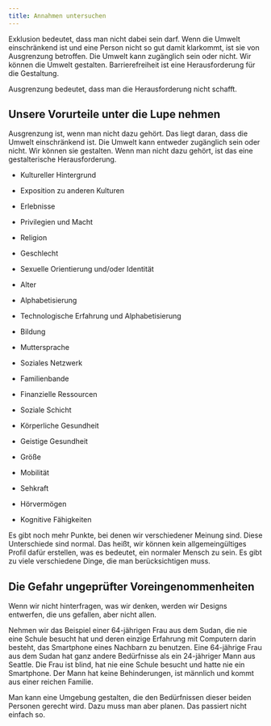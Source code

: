 ```yaml
---
title: Annahmen untersuchen
---
```


Exklusion bedeutet, dass man nicht dabei sein darf. Wenn die Umwelt einschränkend ist und eine Person nicht so gut damit klarkommt,
ist sie von Ausgrenzung betroffen. Die Umwelt kann zugänglich sein oder nicht. Wir können die Umwelt gestalten. Barrierefreiheit
ist eine Herausforderung für die Gestaltung.

Ausgrenzung bedeutet, dass man die Herausforderung nicht schafft.

## Unsere Vorurteile unter die Lupe nehmen

Ausgrenzung ist, wenn man nicht dazu gehört. Das liegt daran, dass die Umwelt einschränkend ist. Die Umwelt kann entweder
zugänglich sein oder nicht. Wir können sie gestalten. Wenn man nicht dazu gehört, ist das eine gestalterische Herausforderung.

- Kultureller Hintergrund

- Exposition zu anderen Kulturen

- Erlebnisse

- Privilegien und Macht

- Religion

- Geschlecht

- Sexuelle Orientierung und/oder Identität

- Alter

- Alphabetisierung

- Technologische Erfahrung und Alphabetisierung

- Bildung

- Muttersprache

- Soziales Netzwerk

- Familienbande

- Finanzielle Ressourcen

- Soziale Schicht

- Körperliche Gesundheit

- Geistige Gesundheit

- Größe

- Mobilität

- Sehkraft

- Hörvermögen

- Kognitive Fähigkeiten

Es gibt noch mehr Punkte, bei denen wir verschiedener Meinung sind. Diese Unterschiede sind normal. Das heißt, wir können kein
allgemeingültiges Profil dafür erstellen, was es bedeutet, ein normaler Mensch zu sein. Es gibt zu viele verschiedene Dinge, die man
berücksichtigen muss.

## Die Gefahr ungeprüfter Voreingenommenheiten

Wenn wir nicht hinterfragen, was wir denken, werden wir Designs entwerfen, die uns gefallen, aber nicht allen.

Nehmen wir das Beispiel einer 64-jährigen Frau aus dem Sudan, die nie eine Schule besucht hat und deren einzige Erfahrung mit
Computern darin besteht, das Smartphone eines Nachbarn zu benutzen. Eine 64-jährige Frau aus dem Sudan hat ganz andere Bedürfnisse
als ein 24-jähriger Mann aus Seattle. Die Frau ist blind, hat nie eine Schule besucht und hatte nie ein Smartphone. Der Mann hat keine
Behinderungen, ist männlich und kommt aus einer reichen Familie.

Man kann eine Umgebung gestalten, die den Bedürfnissen dieser beiden Personen gerecht wird. Dazu muss man aber planen. Das passiert
nicht einfach so.

